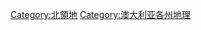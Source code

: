 {{Commons cat|Geography of the Northern Territory}}

[[Category:北領地|Category:北領地]]
[[Category:澳大利亚各州地理|Category:澳大利亚各州地理]]